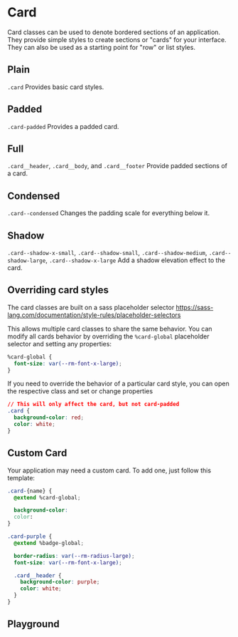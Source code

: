 
# Card

Card classes can be used to denote bordered sections of an application. They provide simple styles to create sections or "cards" for your interface. They can also be used as a starting point for "row" or list styles.

<!-- Either use <Stories /> to automatically render each story -->
<!-- Or manually render them with custom descriptions -->

## Plain

`.card` Provides basic card styles.

<Canvas withToolbar>
  <Story id="components-card--plain" />
</Canvas>

## Padded

`.card-padded` Provides a padded card.

<Canvas withToolbar>
  <Story id="components-card--padded" />
</Canvas>

## Full

`.card__header`, `.card__body`, and `.card__footer` Provide padded sections of a card.

<Canvas withToolbar>
  <Story id="components-card--full" />
</Canvas>

## Condensed

`.card--condensed` Changes the padding scale for everything below it.

<Canvas withToolbar>
  <Story id="components-card--condensed" />
</Canvas>

## Shadow

`.card--shadow-x-small`, `.card--shadow-small`, `.card--shadow-medium`, `.card--shadow-large`, `.card--shadow-x-large` Add a shadow elevation effect to the card.

<Canvas withToolbar>
  <Story id="components-card--shadow" />
</Canvas>

## Overriding card styles

The card classes are built on a sass placeholder selector https://sass-lang.com/documentation/style-rules/placeholder-selectors

This allows multiple card classes to share the same behavior. You can modify all cards behavior by overriding the `%card-global` placeholder selector and setting any properties:

```css
%card-global {
  font-size: var(--rm-font-x-large);
}
```

If you need to override the behavior of a particular card style, you can open the respective class and set or change properties

```css
// This will only affect the card, but not card-padded
.card {
  background-color: red;
  color: white;
}
```

## Custom Card

Your application may need a custom card. To add one, just follow this template:

```css
.card-{name} {
  @extend %card-global;

  background-color:
  color:
}
```

```css
.card-purple {
  @extend %badge-global;

  border-radius: var(--rm-radius-large);
  font-size: var(--rm-font-x-large);

  .card__header {
    background-color: purple;
    color: white;
  }
}
```

## Playground

<Primary />
<ArgsTable of="." story="^" />
